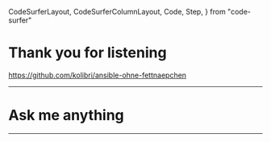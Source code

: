   CodeSurferLayout,
  CodeSurferColumnLayout,
  Code,
  Step,
} from "code-surfer"




# Thank you for listening

https://github.com/kolibri/ansible-ohne-fettnaepchen

---

# Ask me anything

---

